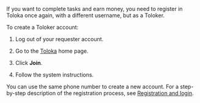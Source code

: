 <Cut title="I became a requester by mistake, how can I use the platform as a Toloker and earn money?">

If you want to complete tasks and earn money, you need to register in Toloka once again, with a different username, but as a Toloker.

To create a Toloker account:

1. Log out of your requester account.

1. Go to the [Toloka](https://toloka.ai) home page.

1. Click **Join**.

1. Follow the system instructions.

<Note mode="note" title="Note">

You can use the same phone number to create a new account. For a step-by-step description of the registration process, see [Registration and login](https://toloka.ai/tolokers/docs/web/register.html?lang=en#register).

</Note>

</Cut>